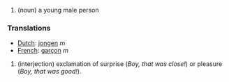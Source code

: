 #(noun) a young male person

===Translations===
*[[Dutch]]: [[jongen]] ''m''
*[[French]]: [[garçon]] ''m''

#(interjection) exclamation of surprise (''Boy, that was close!'') or pleasure (''Boy, that was good!'').